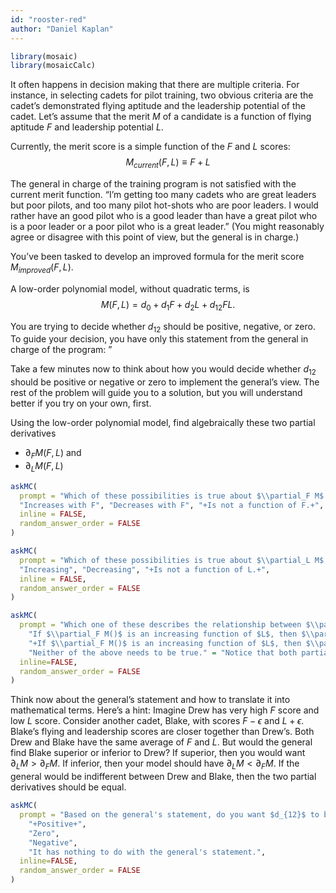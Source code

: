 ```yaml
---
id: "rooster-red"
author: "Daniel Kaplan"
---
```


```r

library(mosaic)
library(mosaicCalc)
```

It often happens in decision making that there are multiple criteria. For instance, in selecting cadets for pilot training, two obvious criteria are the cadet's demonstrated flying aptitude and the leadership potential of the cadet. Let's assume that the merit $M$ of a candidate is a function of flying aptitude $F$ and leadership potential $L$. 

Currently, the merit score is a simple function of the $F$ and $L$ scores: $$M_{current}(F, L) \equiv F + L$$

The general in charge of the training program is not satisfied with the current merit function. "I'm getting too many cadets who are great leaders but poor pilots, and too many pilot hot-shots who are poor leaders.  I would rather have an good pilot who is a good leader than have a great pilot who is a poor leader or a poor pilot who is a great leader." (You might reasonably agree or disagree with this point of view, but the general is in charge.)

You've been tasked to develop an improved formula for the merit score $M_{improved}(F, L)$. 

A low-order polynomial model, without quadratic terms, is $$M(F, L) = d_0 + d_1 F + d_2 L + d_{12} F L .$$ 

You are trying to decide whether $d_{12}$ should be positive, negative, or zero. To guide your decision, you have only this statement from the general in charge of the program: "

Take a few minutes now to think about how you would decide whether $d_{12}$ should be positive or negative or zero to implement the general's view. The rest of the problem will guide you to a solution, but you will understand better if you try on your own, first.

Using the low-order polynomial model, find algebraically these two partial derivatives

- $\partial_F M(F, L)$ and
- $\partial_L M(F, L)$

```r
askMC(
  prompt = "Which of these possibilities is true about $\\partial_F M$ as a function of $F$?",
  "Increases with F", "Decreases with F", "+Is not a function of F.+",
  inline = FALSE,
  random_answer_order = FALSE
)
```

```r
askMC(
  prompt = "Which of these possibilities is true about $\\partial_L M$ as a function of $L$?",
  "Increasing", "Decreasing", "+Is not a function of L.+",
  inline = FALSE,
  random_answer_order = FALSE
)
```

```r
askMC(
  prompt = "Which one of these describes the relationship between $\\partial_F M()$ as a function of $L$ and $\\partial_L M()$ as a function of $F$? (Hint: Remember that $d_1$ and $d_2$ are specified as being positive.)",
    "If $\\partial_F M()$ is an increasing function of $L$, then $\\partial_L M()$ must be a decreasing function of $F$." = "Notice that both partials involve the same $d_{12}$ coefficient.",
    "+If $\\partial_F M()$ is an increasing function of $L$, then $\\partial_L M()$ must be an increasing function of $F$.+" = "",
    "Neither of the above needs to be true." = "Notice that both partials involve the same $d_{12}$ coefficient.",
  inline=FALSE,
  random_answer_order = FALSE
)
```

Think now about the general's statement and how to translate it into mathematical terms. Here's a hint: Imagine Drew has very high $F$ score and low $L$ score. Consider another cadet, Blake, with scores $F-\epsilon$ and $L + \epsilon$. Blake's flying and leadership scores  are closer together than Drew's. Both Drew and Blake have the same average of $F$ and $L$. But would the general find Blake superior or inferior to Drew? If superior, then you would want $\partial_L M > \partial_F M$. If inferior, then your model should have $\partial_L M < \partial_F M$. If the general would be indifferent between Drew and Blake, then the two partial derivatives should be equal.


```r
askMC(
  prompt = "Based on the general's statement, do you want $d_{12}$ to be positive, negative, or zero?",
    "+Positive+",
    "Zero",
    "Negative",
    "It has nothing to do with the general's statement.",
  inline=FALSE,
  random_answer_order = FALSE
)
```

